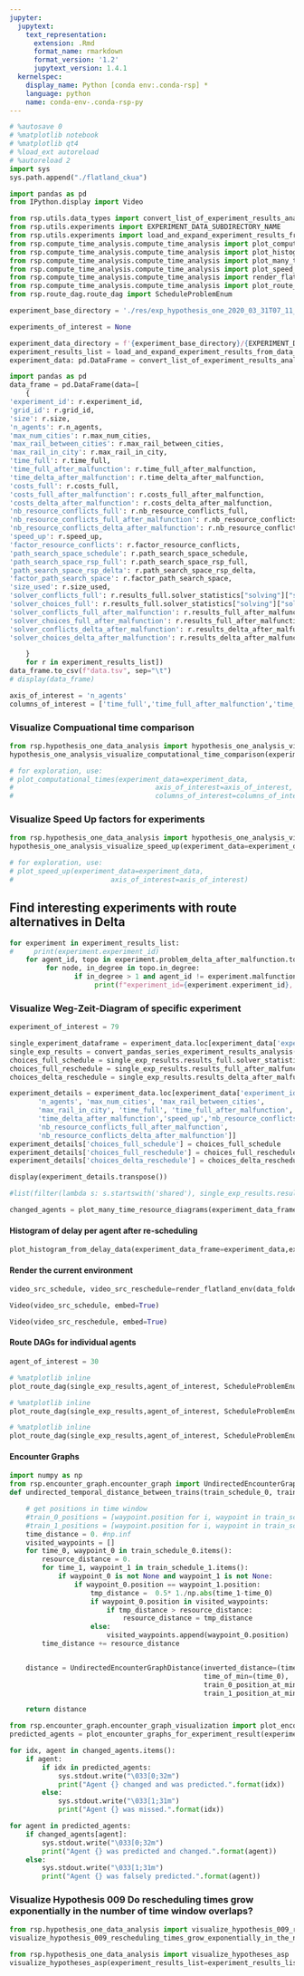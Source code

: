 ```yaml
---
jupyter:
  jupytext:
    text_representation:
      extension: .Rmd
      format_name: rmarkdown
      format_version: '1.2'
      jupytext_version: 1.4.1
  kernelspec:
    display_name: Python [conda env:.conda-rsp] *
    language: python
    name: conda-env-.conda-rsp-py
---
```


```python
# %autosave 0
# %matplotlib notebook
# %matplotlib qt4
# %load_ext autoreload
# %autoreload 2
import sys
sys.path.append("./flatland_ckua")
```

```python
import pandas as pd
from IPython.display import Video

from rsp.utils.data_types import convert_list_of_experiment_results_analysis_to_data_frame, convert_pandas_series_experiment_results_analysis
from rsp.utils.experiments import EXPERIMENT_DATA_SUBDIRECTORY_NAME
from rsp.utils.experiments import load_and_expand_experiment_results_from_data_folder
from rsp.compute_time_analysis.compute_time_analysis import plot_computational_times
from rsp.compute_time_analysis.compute_time_analysis import plot_histogram_from_delay_data
from rsp.compute_time_analysis.compute_time_analysis import plot_many_time_resource_diagrams
from rsp.compute_time_analysis.compute_time_analysis import plot_speed_up
from rsp.compute_time_analysis.compute_time_analysis import render_flatland_env
from rsp.compute_time_analysis.compute_time_analysis import plot_route_dag
from rsp.route_dag.route_dag import ScheduleProblemEnum
```

```python

experiment_base_directory = './res/exp_hypothesis_one_2020_03_31T07_11_03/'

experiments_of_interest = None
```

```python
experiment_data_directory = f'{experiment_base_directory}/{EXPERIMENT_DATA_SUBDIRECTORY_NAME}'
experiment_results_list = load_and_expand_experiment_results_from_data_folder(experiment_data_folder_name=experiment_data_directory,experiment_ids=experiments_of_interest)
experiment_data: pd.DataFrame = convert_list_of_experiment_results_analysis_to_data_frame(experiment_results_list)
```

```python
import pandas as pd
data_frame = pd.DataFrame(data=[
    {
'experiment_id': r.experiment_id,
'grid_id': r.grid_id,
'size': r.size,
'n_agents': r.n_agents,
'max_num_cities': r.max_num_cities,
'max_rail_between_cities': r.max_rail_between_cities,
'max_rail_in_city': r.max_rail_in_city,
'time_full': r.time_full,
'time_full_after_malfunction': r.time_full_after_malfunction,
'time_delta_after_malfunction': r.time_delta_after_malfunction,
'costs_full': r.costs_full,
'costs_full_after_malfunction': r.costs_full_after_malfunction,
'costs_delta_after_malfunction': r.costs_delta_after_malfunction,
'nb_resource_conflicts_full': r.nb_resource_conflicts_full,
'nb_resource_conflicts_full_after_malfunction': r.nb_resource_conflicts_full_after_malfunction,
'nb_resource_conflicts_delta_after_malfunction': r.nb_resource_conflicts_delta_after_malfunction,
'speed_up': r.speed_up,
'factor_resource_conflicts': r.factor_resource_conflicts,
'path_search_space_schedule': r.path_search_space_schedule,
'path_search_space_rsp_full': r.path_search_space_rsp_full,
'path_search_space_rsp_delta': r.path_search_space_rsp_delta,
'factor_path_search_space': r.factor_path_search_space,
'size_used': r.size_used,
'solver_conflicts_full': r.results_full.solver_statistics["solving"]["solvers"]["conflicts"],
'solver_choices_full': r.results_full.solver_statistics["solving"]["solvers"]["choices"],
'solver_conflicts_full_after_malfunction': r.results_full_after_malfunction.solver_statistics["solving"]["solvers"]["conflicts"],
'solver_choices_full_after_malfunction': r.results_full_after_malfunction.solver_statistics["solving"]["solvers"]["choices"],
'solver_conflicts_delta_after_malfunction': r.results_delta_after_malfunction.solver_statistics["solving"]["solvers"]["conflicts"],
'solver_choices_delta_after_malfunction': r.results_delta_after_malfunction.solver_statistics["solving"]["solvers"]["choices"],

    }
    for r in experiment_results_list])
data_frame.to_csv(f"data.tsv", sep="\t")
# display(data_frame)
```

```python
axis_of_interest = 'n_agents'
columns_of_interest = ['time_full','time_full_after_malfunction','time_delta_after_malfunction']
```

### Visualize Compuational time comparison

```python
from rsp.hypothesis_one_data_analysis import hypothesis_one_analysis_visualize_computational_time_comparison
hypothesis_one_analysis_visualize_computational_time_comparison(experiment_data=experiment_data)

# for exploration, use:
# plot_computational_times(experiment_data=experiment_data,
#                                   axis_of_interest=axis_of_interest,
#                                   columns_of_interest=columns_of_interest)
```

### Visualize Speed Up factors for experiments

```python
from rsp.hypothesis_one_data_analysis import hypothesis_one_analysis_visualize_speed_up
hypothesis_one_analysis_visualize_speed_up(experiment_data=experiment_data)

# for exploration, use:
# plot_speed_up(experiment_data=experiment_data,
#                        axis_of_interest=axis_of_interest)
```

## Find interesting experiments with route alternatives in Delta

```python
for experiment in experiment_results_list:
#     print(experiment.experiment_id)
    for agent_id, topo in experiment.problem_delta_after_malfunction.topo_dict.items():
         for node, in_degree in topo.in_degree:
                if in_degree > 1 and agent_id != experiment.malfunction.agent_id:
                     print(f"experiment_id={experiment.experiment_id}, agent_id={agent_id}, node={node}, in_degree={in_degree}")


```

### Visualize Weg-Zeit-Diagram of specific experiment

```python
experiment_of_interest = 79
```

```python
single_experiment_dataframe = experiment_data.loc[experiment_data['experiment_id'] == experiment_of_interest].iloc[0]
single_exp_results = convert_pandas_series_experiment_results_analysis(single_experiment_dataframe)
choices_full_schedule = single_exp_results.results_full.solver_statistics["solving"]["solvers"]["choices"]
choices_full_reschedule = single_exp_results.results_full_after_malfunction.solver_statistics["solving"]["solvers"]["choices"]
choices_delta_reschedule = single_exp_results.results_delta_after_malfunction.solver_statistics["solving"]["solvers"]["choices"]
```

```python
experiment_details = experiment_data.loc[experiment_data['experiment_id'] == experiment_of_interest,['experiment_id','malfunction','size',
       'n_agents', 'max_num_cities', 'max_rail_between_cities',
       'max_rail_in_city', 'time_full', 'time_full_after_malfunction',
       'time_delta_after_malfunction','speed_up','nb_resource_conflicts_full',
       'nb_resource_conflicts_full_after_malfunction',
       'nb_resource_conflicts_delta_after_malfunction']]
experiment_details['choices_full_schedule'] = choices_full_schedule
experiment_details['choices_full_reschedule'] = choices_full_reschedule
experiment_details['choices_delta_reschedule'] = choices_delta_reschedule

```

```python
display(experiment_details.transpose())
```

```python
#list(filter(lambda s: s.startswith('shared'), single_exp_results.results_full_after_malfunction.solver_result))
```

```python
changed_agents = plot_many_time_resource_diagrams(experiment_data_frame=experiment_data,experiment_id = experiment_of_interest, with_diff=True)
```

#### Histogram of delay per agent after re-scheduling

```python
plot_histogram_from_delay_data(experiment_data_frame=experiment_data,experiment_id = experiment_of_interest)
```

#### Render the current environment

```python
video_src_schedule, video_src_reschedule=render_flatland_env(data_folder=experiment_base_directory ,experiment_data_frame=experiment_data,experiment_id = experiment_of_interest)
```

```python
Video(video_src_schedule, embed=True)
```

```python
Video(video_src_reschedule, embed=True)
```

#### Route DAGs for individual agents

```python
agent_of_interest = 30
```

```python
# %matplotlib inline
plot_route_dag(single_exp_results,agent_of_interest, ScheduleProblemEnum.PROBLEM_SCHEDULE)
```

```python
# %matplotlib inline
plot_route_dag(single_exp_results,agent_of_interest, ScheduleProblemEnum.PROBLEM_RSP_FULL)
```

```python
# %matplotlib inline
plot_route_dag(single_exp_results,agent_of_interest, ScheduleProblemEnum.PROBLEM_RSP_DELTA)
```

#### Encounter Graphs

```python
import numpy as np
from rsp.encounter_graph.encounter_graph import UndirectedEncounterGraphDistance
def undirected_temporal_distance_between_trains(train_schedule_0, train_run_0,train_schedule_1,train_run_1):

    # get positions in time window
    #train_0_positions = [waypoint.position for i, waypoint in train_schedule_0.items()]
    #train_1_positions = [waypoint.position for i, waypoint in train_schedule_1.items()]
    time_distance = 0. #np.inf
    visited_waypoints = []
    for time_0, waypoint_0 in train_schedule_0.items():
        resource_distance = 0.
        for time_1, waypoint_1 in train_schedule_1.items():
            if waypoint_0 is not None and waypoint_1 is not None:
                if waypoint_0.position == waypoint_1.position:
                    tmp_distance =  0.5* 1./np.abs(time_1-time_0)
                    if waypoint_0.position in visited_waypoints:
                        if tmp_distance > resource_distance:
                            resource_distance = tmp_distance
                    else:
                        visited_waypoints.append(waypoint_0.position)
        time_distance += resource_distance


    distance = UndirectedEncounterGraphDistance(inverted_distance=(time_distance),
                                                time_of_min=(time_0),
                                                train_0_position_at_min=train_schedule_0[time_0],
                                                train_1_position_at_min=train_schedule_1[time_1])

    return distance
```

```python
from rsp.encounter_graph.encounter_graph_visualization import plot_encounter_graphs_for_experiment_result
predicted_agents = plot_encounter_graphs_for_experiment_result(experiment_result=single_exp_results,highlighted_nodes=changed_agents,metric_function=undirected_temporal_distance_between_trains)
```

```python
for idx, agent in changed_agents.items():
    if agent:
        if idx in predicted_agents:
            sys.stdout.write("\033[0;32m")
            print("Agent {} changed and was predicted.".format(idx))
        else:
            sys.stdout.write("\033[1;31m")
            print("Agent {} was missed.".format(idx))

```

```python
for agent in predicted_agents:
    if changed_agents[agent]:
        sys.stdout.write("\033[0;32m")
        print("Agent {} was predicted and changed.".format(agent))
    else:
        sys.stdout.write("\033[1;31m")
        print("Agent {} was falsely predicted.".format(agent))
```

### Visualize Hypothesis 009 Do rescheduling  times grow exponentially in the number of time window overlaps?

```python
from rsp.hypothesis_one_data_analysis import visualize_hypothesis_009_rescheduling_times_grow_exponentially_in_the_number_of_time_window_overlaps
visualize_hypothesis_009_rescheduling_times_grow_exponentially_in_the_number_of_time_window_overlaps(experiment_results_list=experiment_results_list)

```

```python
from rsp.hypothesis_one_data_analysis import visualize_hypotheses_asp
visualize_hypotheses_asp(experiment_results_list=experiment_results_list)

```

```python

```

```python

```
